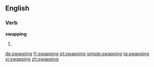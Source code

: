 ==English==

===Verb===
'''swapping'''

# {{present participle of|swap}}

[[de:swapping]]
[[fr:swapping]]
[[pt:swapping]]
[[simple:swapping]]
[[ta:swapping]]
[[vi:swapping]]
[[zh:swapping]]